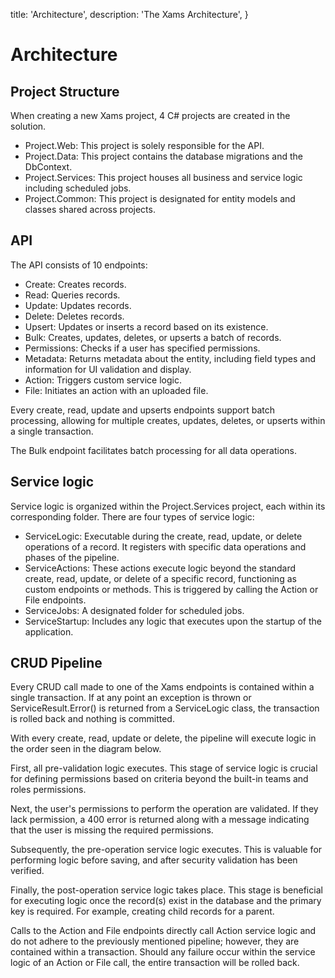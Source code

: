 
  title: 'Architecture',
  description: 'The Xams Architecture',
}

# Architecture

## Project Structure

When creating a new Xams project, 4 C# projects are created in the solution.

- Project.Web: This project is solely responsible for the API.
- Project.Data: This project contains the database migrations and the DbContext.
- Project.Services: This project houses all business and service logic including scheduled jobs.
- Project.Common: This project is designated for entity models and classes shared across projects.

## API

The API consists of 10 endpoints:

- Create: Creates records.
- Read: Queries records.
- Update: Updates records.
- Delete: Deletes records.
- Upsert: Updates or inserts a record based on its existence.
- Bulk: Creates, updates, deletes, or upserts a batch of records.
- Permissions: Checks if a user has specified permissions.
- Metadata: Returns metadata about the entity, including field types and information for UI validation and display.
- Action: Triggers custom service logic.
- File: Initiates an action with an uploaded file.

Every create, read, update and upserts endpoints support batch processing, allowing for multiple creates, updates, deletes, or upserts within a single transaction.

The Bulk endpoint facilitates batch processing for all data operations.

## Service logic

Service logic is organized within the Project.Services project, each within its corresponding folder. There are four types of service logic:

- ServiceLogic: Executable during the create, read, update, or delete operations of a record. It registers with specific data operations and phases of the pipeline.
- ServiceActions: These actions execute logic beyond the standard create, read, update, or delete of a specific record, functioning as custom endpoints or methods. This is triggered by calling the Action or File endpoints.
- ServiceJobs: A designated folder for scheduled jobs.
- ServiceStartup: Includes any logic that executes upon the startup of the application.

## CRUD Pipeline

Every CRUD call made to one of the Xams endpoints is contained within a single transaction. If at any point an exception is thrown or ServiceResult.Error() is returned from a ServiceLogic class, the transaction is rolled back and nothing is committed.

With every create, read, update or delete, the pipeline will execute logic in the order seen in the diagram below.

<DocImage image={widgetForm} />

First, all pre-validation logic executes. This stage of service logic is crucial for defining permissions based on criteria beyond the built-in teams and roles permissions.

Next, the user's permissions to perform the operation are validated. If they lack permission, a 400 error is returned along with a message indicating that the user is missing the required permissions.

Subsequently, the pre-operation service logic executes. This is valuable for performing logic before saving, and after security validation has been verified.

Finally, the post-operation service logic takes place. This stage is beneficial for executing logic once the record(s) exist in the database and the primary key is required. For example, creating child records for a parent.

Calls to the Action and File endpoints directly call Action service logic and do not adhere to the previously mentioned pipeline; however, they are contained within a transaction. Should any failure occur within the service logic of an Action or File call, the entire transaction will be rolled back.
